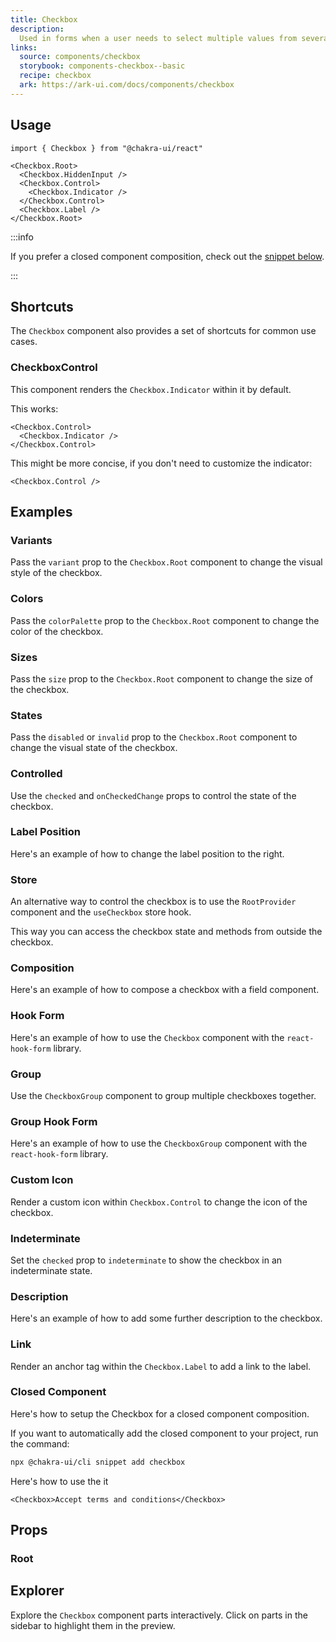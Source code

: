 ```yaml
---
title: Checkbox
description:
  Used in forms when a user needs to select multiple values from several options
links:
  source: components/checkbox
  storybook: components-checkbox--basic
  recipe: checkbox
  ark: https://ark-ui.com/docs/components/checkbox
---
```


<ExampleTabs name="checkbox-basic" />

## Usage

```tsx
import { Checkbox } from "@chakra-ui/react"
```

```tsx
<Checkbox.Root>
  <Checkbox.HiddenInput />
  <Checkbox.Control>
    <Checkbox.Indicator />
  </Checkbox.Control>
  <Checkbox.Label />
</Checkbox.Root>
```

:::info

If you prefer a closed component composition, check out the
[snippet below](#closed-component).

:::

## Shortcuts

The `Checkbox` component also provides a set of shortcuts for common use cases.

### CheckboxControl

This component renders the `Checkbox.Indicator` within it by default.

This works:

```tsx
<Checkbox.Control>
  <Checkbox.Indicator />
</Checkbox.Control>
```

This might be more concise, if you don't need to customize the indicator:

```tsx
<Checkbox.Control />
```

## Examples

### Variants

Pass the `variant` prop to the `Checkbox.Root` component to change the visual
style of the checkbox.

<ExampleTabs name="checkbox-with-variants" />

### Colors

Pass the `colorPalette` prop to the `Checkbox.Root` component to change the
color of the checkbox.

<ExampleTabs name="checkbox-with-colors" />

### Sizes

Pass the `size` prop to the `Checkbox.Root` component to change the size of the
checkbox.

<ExampleTabs name="checkbox-with-sizes" />

### States

Pass the `disabled` or `invalid` prop to the `Checkbox.Root` component to change
the visual state of the checkbox.

<ExampleTabs name="checkbox-with-states" />

### Controlled

Use the `checked` and `onCheckedChange` props to control the state of the
checkbox.

<ExampleTabs name="checkbox-controlled" />

### Label Position

Here's an example of how to change the label position to the right.

<ExampleTabs name="checkbox-with-label-position" />

### Store

An alternative way to control the checkbox is to use the `RootProvider`
component and the `useCheckbox` store hook.

This way you can access the checkbox state and methods from outside the
checkbox.

<ExampleTabs name="checkbox-with-store" />

### Composition

Here's an example of how to compose a checkbox with a field component.

<ExampleTabs name="checkbox-with-form" />

### Hook Form

Here's an example of how to use the `Checkbox` component with the
`react-hook-form` library.

<ExampleTabs name="checkbox-with-hook-form" />

### Group

Use the `CheckboxGroup` component to group multiple checkboxes together.

<ExampleTabs name="checkbox-with-group" />

### Group Hook Form

Here's an example of how to use the `CheckboxGroup` component with the
`react-hook-form` library.

<ExampleTabs name="checkbox-with-group-hook-form" />

### Custom Icon

Render a custom icon within `Checkbox.Control` to change the icon of the
checkbox.

<ExampleTabs name="checkbox-with-custom-icon" />

### Indeterminate

Set the `checked` prop to `indeterminate` to show the checkbox in an
indeterminate state.

<ExampleTabs name="checkbox-indeterminate" />

### Description

Here's an example of how to add some further description to the checkbox.

<ExampleTabs name="checkbox-with-description" />

### Link

Render an anchor tag within the `Checkbox.Label` to add a link to the label.

<ExampleTabs name="checkbox-with-link" />

### Closed Component

Here's how to setup the Checkbox for a closed component composition.

<ExampleCode name="checkbox-closed-component" />

If you want to automatically add the closed component to your project, run the
command:

```bash
npx @chakra-ui/cli snippet add checkbox
```

Here's how to use the it

```tsx
<Checkbox>Accept terms and conditions</Checkbox>
```

## Props

### Root

<PropTable component="Checkbox" part="Root" />

## Explorer

Explore the `Checkbox` component parts interactively. Click on parts in the
sidebar to highlight them in the preview.

<Explorer name="checkbox-basic" />
